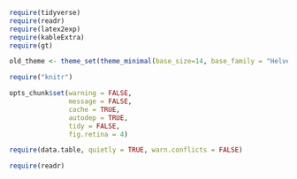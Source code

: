
```r
require(tidyverse)
require(readr)
require(latex2exp)
require(kableExtra)
require(gt)

old_theme <- theme_set(theme_minimal(base_size=14, base_family = "Helvetica"))

require("knitr")

opts_chunk$set(warning = FALSE, 
               message = FALSE, 
               cache = TRUE, 
               autodep = TRUE, 
               tidy = FALSE, 
               fig.retina = 4)

require(data.table, quietly = TRUE, warn.conflicts = FALSE)

require(readr)
```
